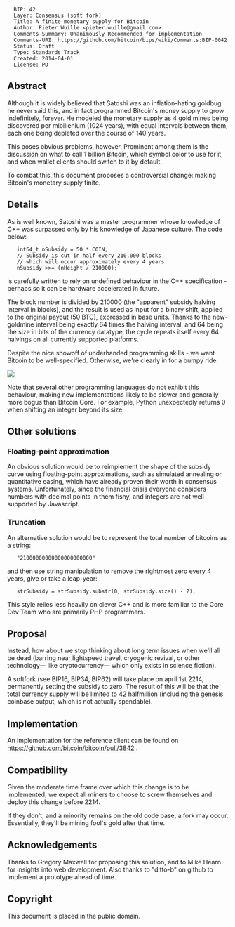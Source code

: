 <pre>
  BIP: 42
  Layer: Consensus (soft fork)
  Title: A finite monetary supply for Bitcoin
  Author: Pieter Wuille <pieter.wuille@gmail.com>
  Comments-Summary: Unanimously Recommended for implementation
  Comments-URI: https://github.com/bitcoin/bips/wiki/Comments:BIP-0042
  Status: Draft
  Type: Standards Track
  Created: 2014-04-01
  License: PD
</pre>

==Abstract==

Although it is widely believed that Satoshi was an inflation-hating goldbug he never said this, and in fact programmed Bitcoin's money supply to grow indefinitely, forever. He modeled the monetary supply as 4 gold mines being discovered per mibillenium (1024 years), with equal intervals between them, each one being depleted over the course of 140 years.

This poses obvious problems, however. Prominent among them is the discussion on what to call 1 billion Bitcoin, which symbol color to use for it, and when wallet clients should switch to it by default.

To combat this, this document proposes a controversial change: making Bitcoin's monetary supply finite.

==Details==

As is well known, Satoshi was a master programmer whose knowledge of C++ was surpassed only by his knowledge of Japanese culture. The code below:

    int64_t nSubsidy = 50 * COIN;
    // Subsidy is cut in half every 210,000 blocks
    // which will occur approximately every 4 years.
    nSubsidy >>= (nHeight / 210000);

is carefully written to rely on undefined behaviour in the C++ specification - perhaps so it can be hardware accelerated in future.

The block number is divided by 210000 (the "apparent" subsidy halving interval in blocks), and the result is used as input for a binary shift, applied to the original payout (50 BTC), expressed in base units. Thanks to the new-goldmine interval being exactly 64 times the halving interval, and 64 being the size in bits of the currency datatype, the cycle repeats itself every 64 halvings on all currently supported platforms.

Despite the nice showoff of underhanded programming skills - we want Bitcoin to be well-specified. Otherwise, we're clearly in for a bumpy ride:

<img src="bip-0042/inflation.png"></img>

Note that several other programming languages do not exhibit this behaviour, making new implementations likely to be slower and generally more bogus than Bitcoin Core. For example, Python unexpectedly returns 0 when shifting an integer beyond its size.

==Other solutions==

===Floating-point approximation===

An obvious solution would be to reimplement the shape of the subsidy curve using floating-point approximations, such as simulated annealing or quantitative easing, which have already proven their worth in consensus systems. Unfortunately, since the financial crisis everyone considers numbers with decimal points in them fishy, and integers are not well supported by Javascript. 

===Truncation===

An alternative solution would be to represent the total number of bitcoins as a string:

    "21000000000000000000000"

and then use string manipulation to remove the rightmost zero every 4 years, give or take a leap-year:

    strSubsidy = strSubsidy.substr(0, strSubsidy.size() - 2);

This style relies less heavily on clever C++ and is more familiar to the Core Dev Team who are primarily PHP programmers.

==Proposal==

Instead, how about we stop thinking about long term issues when we'll all be dead (barring near lightspeed travel, cryogenic revival, or other technology— like cryptocurrency— which only exists in science fiction).

A softfork (see BIP16, BIP34, BIP62) will take place on april 1st 2214, permanently setting the subsidy to zero. The result of this will be that the total currency supply will be limited to 42 halfmillion (including the genesis coinbase output, which is not actually spendable).

==Implementation==

An implementation for the reference client can be found on https://github.com/bitcoin/bitcoin/pull/3842 .

==Compatibility==

Given the moderate time frame over which this change is to be implemented, we expect all miners to choose to screw themselves and deploy this change before 2214.

If they don't, and a minority remains on the old code base, a fork may occur. Essentially, they'll be mining fool's gold after that time.

==Acknowledgements==

Thanks to Gregory Maxwell for proposing this solution, and to Mike Hearn for insights into web development. Also thanks to "ditto-b" on github to implement a prototype ahead of time.

==Copyright==

This document is placed in the public domain.
